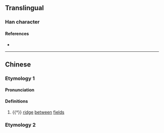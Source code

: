 {{character info}}
==Translingual==

===Han character===
{{Han char|rn=32|rad=土|as=08|sn=11|four=|canj=GOMB|ids=⿰土侖}}

====References====
* {{Han ref|kx=0230.330|dkj=05173|dj=0466.380|hdz=10455.050|uh=57E8|ud=22504}}

----

==Chinese==

===Etymology 1===
{{zh-forms|s=𫭢}}

====Pronunciation====
{{zh-pron
|m=lǔn
|c=leon4
|cat=n
}}

====Definitions====
{{zh-hanzi}}

# {{†}} [[ridge]] [[between]] [[field]]s

===Etymology 2===
{{zh-see|陯|v}}
